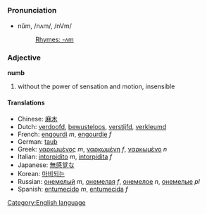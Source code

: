 =={{en}}==
[[Category:English language]]
===Pronunciation===
*nŭm, /nʌm/, /nVm/
*:[[Rhymes:English:-ʌm|Rhymes: -ʌm]]
===Adjective===
'''numb'''

# without the power of sensation and motion, insensible
====Translations====
*Chinese: [[麻木]]
*Dutch: [[verdoofd]], [[bewusteloos]], [[verstijfd]], [[verkleumd]]
*French: [[engourdi]] ''m'', [[engourdie]] ''f''
*German: [[taub]]
*Greek: [[ναρκωμένος]] ''m'', [[ναρκωμένη]] ''f'', [[ναρκωμένο]] ''n''
*Italian: [[intorpidito]] ''m'', [[intorpidita]] ''f''
*Japanese: [[無感覚]]な
*Korean: [[마비되는]]
*Russian: [[онемелый]] ''m'', [[онемелая]] ''f'', [[онемелое]] ''n'', [[онемелые]] ''pl''
*Spanish: [[entumecido]] ''m'', [[entumecida]] ''f''